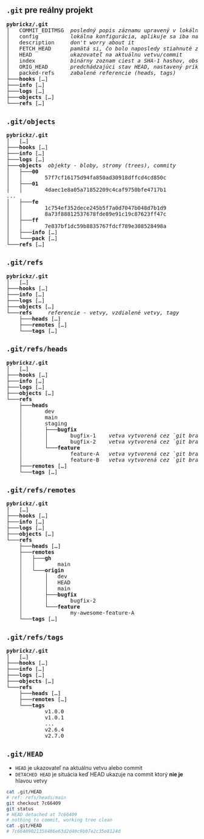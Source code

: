 ## &nbsp; {#git-log-pybrickz background-image="./assets/img/pybrickz-nicelog-2023-10-17-10-30.png" background-position="left"} 

## `.git` pre reálny projekt {#git-dir-real-1}

<pre class="tree">
<b>pybrickz/.git</b>
│   COMMIT_EDITMSG  <i>posledný popis záznamu upravený v lokálnom repozitári</i>
│   config          <i>lokálna konfigurácia, aplikuje sa iba na tento repozitár</i>
│   description     <i>don't worry about it</i>
│   FETCH_HEAD      <i>pamätá si, čo bolo naposledy stiahnuté zo vzdialeného repozitára</i>
│   HEAD            <i>ukazovateľ na aktuálnu vetvu/commit</i>
│   index           <i>binárny zoznam ciest a SHA-1 hashov, obsah zobraz cez `git ls-files --stage`</i>
│   ORIG_HEAD       <i>predchádzajúci stav HEAD, nastavený príkazmi s potenciálne nebezpečným správaním</i>
│   packed-refs     <i>zabalené referencie (heads, tags)</i>
├───<b>hooks</b> […]
├───<b>info</b> […]
├───<b>logs</b> […]
├───<b>objects</b> […]
└───<b>refs</b> […]
</pre>

## `.git/objects` {#git-dir-real-2}

<pre class="tree">
<b>pybrickz/.git</b>
│   […]
├───<b>hooks</b> […]
├───<b>info</b> […]
├───<b>logs</b> […]
├───<b>objects</b>  <i>objekty - bloby, stromy (trees), commity</i>
│   ├───<b>00</b>
│   │       57f7cf16175d94fa850ad30918dffcd4cd850c
│   ├───<b>01</b>
│   │       4daec1e8a05a71852209c4caf9750bfe4717b1
...
│   ├───<b>fe</b>
│   │       1c754ef352dece245b5f7a0d7047b048d7b1d9
│   │       8a73f88812537678fde89e91c19c87623ff47c
│   ├───<b>ff</b>
│   │       7e837bf1dc59b8835767fdcf789e308528498a
│   ├───<b>info</b> […]
│   └───<b>pack</b> […]
└───<b>refs</b> […]
</pre>

## `.git/refs` {#git-dir-real-3}

<pre class="tree">
<b>pybrickz/.git</b>
│   […]
├───<b>hooks</b> […]
├───<b>info</b> […]
├───<b>logs</b> […]
├───<b>objects</b> […]
└───<b>refs</b>     <i>referencie - vetvy, vzdialené vetvy, tagy</i>
    ├───<b>heads</b> […]
    ├───<b>remotes</b> […]
    └───<b>tags</b> […]
</pre>

## `.git/refs/heads` {#git-dir-real-4}

<pre class="tree">
<b>pybrickz/.git</b>
│   […]
├───<b>hooks</b> […]
├───<b>info</b> […]
├───<b>logs</b> […]
├───<b>objects</b> […]
└───<b>refs</b>
    ├───<b>heads</b>
    │       dev
    │       main
    │       staging
    │       ├───<b>bugfix</b>
    │       │       bugfix-1    <i>vetva vytvorená cez `git branch bugfix/bugfix-1`</i>
    │       │       bugfix-2    <i>vetva vytvorená cez `git branch bugfix/bugfix-2`</i>
    │       └───<b>feature</b>
    │               feature-A   <i>vetva vytvorená cez `git branch feature/feature-A`</i>
    │               feature-B   <i>vetva vytvorená cez `git branch feature/feature-B`</i>
    ├───<b>remotes</b> […]
    └───<b>tags</b> […]
</pre>

## `.git/refs/remotes` {#git-dir-real-5}

<pre class="tree">
<b>pybrickz/.git</b>
│   […]
├───<b>hooks</b> […]
├───<b>info</b> […]
├───<b>logs</b> […]
├───<b>objects</b> […]
└───<b>refs</b>
    ├───<b>heads</b> […]
    ├───<b>remotes</b>
    │   ├───<b>gh</b>
    │   │       main
    │   └───<b>origin</b>
    │       │   dev
    │       │   HEAD
    │       │   main
    │       ├───<b>bugfix</b>
    │       │       bugfix-2
    │       └───<b>feature</b>
    │               my-awesome-feature-A
    └───<b>tags</b> […]
</pre>

## `.git/refs/tags` {#git-dir-real-6}

<pre class="tree">
<b>pybrickz/.git</b>
│   […]
├───<b>hooks</b> […]
├───<b>info</b> […]
├───<b>logs</b> […]
├───<b>objects</b> […]
└───<b>refs</b>
    ├───<b>heads</b> […]
    ├───<b>remotes</b> […]
    └───<b>tags</b>
            v1.0.0
            v1.0.1
            ...
            v2.6.4
            v2.7.0
</pre>

## `.git/HEAD`

- `HEAD` je ukazovateľ na aktuálnu vetvu alebo commit
- `DETACHED HEAD` je situácia keď HEAD ukazuje na commit ktorý **nie je** hlavou vetvy 

```bash
cat .git/HEAD
# ref: refs/heads/main
git checkout 7c66409
git status
# HEAD detached at 7c66409
# nothing to commit, working tree clean
cat .git/HEAD
# 7c66409021358486e63d2d40c9b07e2c35e8124d
```